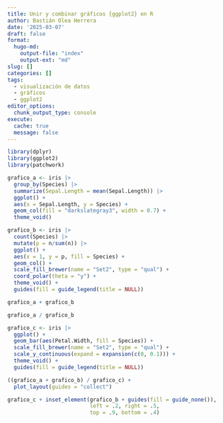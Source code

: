 ```yaml
---
title: Unir y combinar gráficos {ggplot2} en R
author: Bastián Olea Herrera
date: '2025-03-07'
draft: false
format:
  hugo-md:
    output-file: "index"
    output-ext: "md"
slug: []
categories: []
tags:
  - visualización de datos
  - gráficos
  - ggplot2
editor_options: 
  chunk_output_type: console
execute:
  cache: true
  message: false
---
```




```r
library(dplyr)
library(ggplot2)
library(patchwork)
```



```r
grafico_a <- iris |> 
  group_by(Species) |> 
  summarize(Sepal.Length = mean(Sepal.Length)) |> 
  ggplot() +
  aes(x = Sepal.Length, y = Species) +
  geom_col(fill = "darkslategray3", width = 0.7) +
  theme_void()
```



```r
grafico_b <- iris |> 
  count(Species) |> 
  mutate(p = n/sum(n)) |> 
  ggplot() +
  aes(x = 1, y = p, fill = Species) +
  geom_col() +
  scale_fill_brewer(name = "Set2", type = "qual") +
  coord_polar(theta = "y") +
  theme_void() +
  guides(fill = guide_legend(title = NULL))
```

```r
grafico_a + grafico_b
```


```r
grafico_a / grafico_b
```

```r
grafico_c <- iris |> 
  ggplot() +
  geom_bar(aes(Petal.Width, fill = Species)) +
  scale_fill_brewer(name = "Set2", type = "qual") +
  scale_y_continuous(expand = expansion(c(0, 0.1))) +
  theme_void() +
  guides(fill = guide_legend(title = NULL))
```

```r
((grafico_a + grafico_b) / grafico_c) + 
  plot_layout(guides = "collect")
```



```r
grafico_c + inset_element(grafico_b + guides(fill = guide_none()),
                          left = .2, right = .5, 
                          top = .9, bottom = .4)
```

